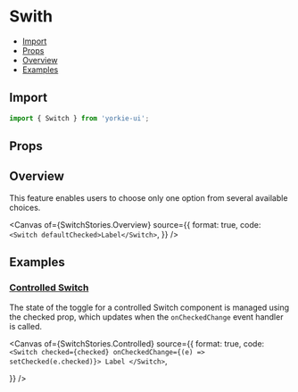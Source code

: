 # Swith


<Meta of={SwitchStories} />

- [Import](#import)
- [Props](#props)
- [Overview](#overview)
- [Examples](#examples)

## Import

```jsx
import { Switch } from 'yorkie-ui';
```

## Props

<Controls />

## Overview

This feature enables users to choose only one option from several available choices.

<Canvas
  of={SwitchStories.Overview}
  source={{
    format: true,
    code: `
      <Switch defaultChecked>Label</Switch>
    `,
  }}
/>

## Examples

### [Controlled Switch](#controlled-switch)

The state of the toggle for a controlled Switch component is managed using the checked prop, which updates when the `onCheckedChange` event handler is called.

<Canvas
  of={SwitchStories.Controlled}
  source={{
    format: true,
    code: `
      <Switch checked={checked} onCheckedChange={(e) => setChecked(e.checked)}>
        Label
      </Switch>
    `,

}}
/>
